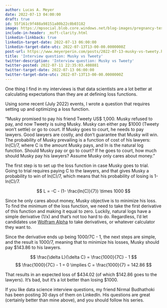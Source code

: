 ```yaml
---
author: Lucas A. Meyer
date: 2022-07-13 04:00:00
draft: true
id: 55f161c9f488a98151a80b22c0b03182
image: https://mpsocial.blob.core.windows.net/blog-images/pregnancy-test.jpg
include-in-header: _msft-clarity.html
linkedin-linkback: true
linkedin-target-date: 2022-07-13 06:00:00
linkedin-target-date-utc: 2022-07-13T13-00-00.0000000Z
post-url: https://www.meyerperin.com/posts/2022-07-13-musky-vs-tweety.html
title: 'Interview question: Musky vs Tweety'
twitter-description: 'Interview question: Musky vs Tweety'
twitter-posted: 2022-07-11 22:35:03.408881
twitter-target-date: 2022-07-13 06:00:00
twitter-target-date-utc: 2022-07-13T13-00-00.0000000Z
---
```


One thing I find in my interviews is that data scientists are a lot better at calculating expectations than they are at defining loss functions. 

Using some recent (July 2022) events, I wrote a question that requires setting up and optimizing a loss function. 

"Musky promised to pay his friend Tweety US$ 1,000. Musky refused to pay, and now Tweety is suing Musky. Musky can either pay $1000 (Tweety won't settle) or go to court. If Musky goes to court, he needs to pay lawyers. Good lawyers are costly, and don't guarantee that Musky will win. The probability of Musky prevailing is a function of cost of his lawyers: ln(C)/7, where C is the amount Musky pays, and ln is the natural log function. Should Musky pay or go to court? If he goes to court, how much should Musky pay his lawyers? Assume Musky only cares about money."

The first step is to set up the loss function in case Musky goes to trial. Going to trial requires paying C to the lawyers, and that gives Musky a probability to win of ln(C)/7, which means that his probability of losing is 1-ln(C)/7.

$$
L = -C - (1- \frac{ln(C)}{7}) \times 1000
$$

Since he only cares about money, Musky objective is to minimize his loss. To find the minimum of the loss function, we need to take the first derivative of this function and making it equal to zero. Luckily, natural logs have a simple derivative (1/x) and that's not too hard to do. Regardless, I'd let candidates use [Wolfram Alpha](https://www.wolframalpha.com/) to take derivatives, or whatever calculator they want to.

Since the derivative ends up being 1000/7C - 1, the next steps are simple, and the result is 1000/7, meaning that to minimize his losses, Musky should pay $143.86 to his lawyers.

$$
\frac{\delta L}{\delta C} = \frac{1000}{7C} - 1
$$
$$
\frac{1000}{7C} - 1 = 0 \implies C = \frac{1000}{7} = 142.86
$$

That results in an expected loss of $434.02 (of which $142.86 goes to the lawyers). It's bad, but it's a lot better than losing $1000.

If you like data science interview questions, my friend Nirmal Budhathoki has been posting 30 days of them on LinkedIn. His questions are great (certainly better than mine above), and you should follow his series.

